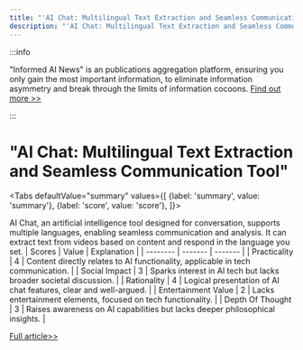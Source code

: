 ```yaml
---
title: "'AI Chat: Multilingual Text Extraction and Seamless Communication Tool'"
description: "'AI Chat: Multilingual Text Extraction and Seamless Communication Tool'"
---
```



:::info

"Informed AI News" is an publications aggregation platform, ensuring you only gain the most important information, to eliminate information asymmetry and break through the limits of information cocoons.  [Find out more >>](/docs/guides)

:::

# "AI Chat: Multilingual Text Extraction and Seamless Communication Tool"


<Tabs
	defaultValue="summary"
	values={[
	{label: 'summary', value: 'summary'},
	{label: 'score', value: 'score'},
]}>
<TabItem value="summary">


AI Chat, an artificial intelligence tool designed for conversation, supports multiple languages, enabling seamless communication and analysis. It can extract text from videos based on content and respond in the language you set.
</TabItem>
<TabItem value="score">
	| Scores     | Value   | Explanation |
	| -------- | ------- | ------- |
	| Practicality  | 4    | Content directly relates to AI functionality, applicable in tech communication.    |
	| Social Impact | 3     | Sparks interest in AI tech but lacks broader societal discussion.    |
	| Rationality    | 4    | Logical presentation of AI chat features, clear and well-argued.    |
	| Entertainment Value    | 2    | Lacks entertainment elements, focused on tech functionality.    |
	| Depth Of Thought    | 3    | Raises awareness on AI capabilities but lacks deeper philosophical insights.    |
</TabItem>
</Tabs>

[Full article>>](https://x.com/HongyuanCao/status/1799101941928387005)

